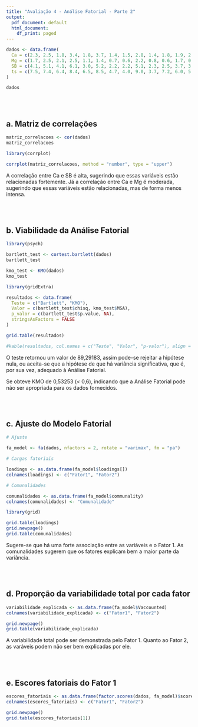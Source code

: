 ```yaml
---
title: "Avaliação 4 - Análise Fatorial - Parte 2"
output:
  pdf_document: default
  html_document:
    df_print: paged
---
```


```r
dados <- data.frame(
  Ca = c(2.3, 2.5, 1.8, 3.4, 1.8, 3.7, 1.4, 1.5, 2.8, 1.4, 1.8, 1.9, 2.8),
  Mg = c(1.7, 2.5, 2.1, 2.5, 1.1, 1.4, 0.7, 0.6, 2.2, 0.8, 0.6, 1.7, 0.8),
  SB = c(4.1, 5.1, 4.1, 6.1, 3.0, 5.2, 2.2, 2.2, 5.1, 2.3, 2.5, 3.7, 3.7),
  ts = c(7.5, 7.4, 6.4, 8.4, 6.5, 8.5, 4.7, 4.0, 9.0, 3.7, 7.2, 6.0, 5.9)
)

dados
```

</br>
</br>

## a. Matriz de correlações

```r
matriz_correlacoes <- cor(dados)
matriz_correlacoes
```

```r
library(corrplot)

corrplot(matriz_correlacoes, method = "number", type = "upper")
```

A correlação entre Ca e SB é alta, sugerindo que essas variáveis estão relacionadas fortemente.
Já a correlação entre Ca e Mg é moderada, sugerindo que essas variáveis estão relacionadas, mas de forma menos intensa.

</br>
</br>


## b. Viabilidade da Análise Fatorial

```r
library(psych)

bartlett_test <- cortest.bartlett(dados)
bartlett_test
```

```r
kmo_test <- KMO(dados)
kmo_test
```

```r
library(gridExtra)

resultados <- data.frame(
  Teste = c("Bartlett", "KMO"),
  Valor = c(bartlett_test$chisq, kmo_test$MSA),
  p_valor = c(bartlett_test$p.value, NA),
  stringsAsFactors = FALSE
)

grid.table(resultados)
```

```r
#kable(resultados, col.names = c("Teste", "Valor", "p-valor"), align = "c")
```

O teste retornou um valor de 89,29183, assim pode-se rejeitar a hipótese nula, ou aceita-se que a hipótese de que há variância significativa, que é, por sua vez, adequado à Análise Fatorial.

Se obteve KMO de 0,53253 (< 0,6), indicando que a Análise Fatorial pode não ser apropriada para os dados fornecidos.

</br>
</br>


## c. Ajuste do Modelo Fatorial

```r
# Ajuste

fa_model <- fa(dados, nfactors = 2, rotate = "varimax", fm = "pa")
```

```r
# Cargas fatoriais

loadings <- as.data.frame(fa_model$loadings[])
colnames(loadings) <- c("Fator1", "Fator2")
```

```r
# Comunalidades

comunalidades <- as.data.frame(fa_model$communality)
colnames(comunalidades) <- "Comunalidade"
```

```r
library(grid)

grid.table(loadings)
grid.newpage()
grid.table(comunalidades)
```

Sugere-se que há uma forte associação entre as variáveis e o Fator 1.
As comunalidades sugerem que os fatores explicam bem a maior parte da variância.


</br>
</br>

## d.  Proporção da variabilidade total por cada fator

```r
variabilidade_explicada <- as.data.frame(fa_model$Vaccounted)
colnames(variabilidade_explicada) <- c("Fator1", "Fator2")
```

```r
grid.newpage()
grid.table(variabilidade_explicada)
```

A variabilidade total pode ser demonstrada pelo Fator 1. 
Quanto ao Fator 2, as varáveis podem não ser bem explicadas por ele.

</br>
</br>


## e. Escores fatoriais do Fator 1

```r
escores_fatoriais <- as.data.frame(factor.scores(dados, fa_model)$scores)
colnames(escores_fatoriais) <- c("Fator1", "Fator2")
```

```r
grid.newpage()
grid.table(escores_fatoriais[1])
```